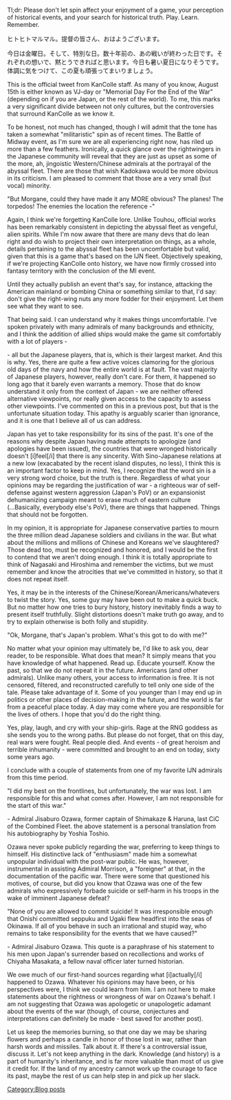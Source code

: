 Tl;dr: Please don't let spin affect your enjoyment of a game, your perception of historical events, and your search for historical truth. Play. Learn. Remember.

ヒトヒトマルマル。提督の皆さん、おはようございます。

今日は金曜日。そして、特別な日。数十年前の、あの戦いが終わった日です。それぞれの想いで、黙とうできればと思います。今日も暑い夏日になりそうです。体調に気をつけて、この夏も頑張ってまいりましょう。

This is the official tweet from KanColle staff. As many of you know, August 15th is either known as VJ-day or "Memorial Day For the End of the War" (depending on if you are Japan, or the rest of the world). To me, this marks a very significant divide between not only cultures, but the controversies that surround KanColle as we know it.

To be honest, not much has changed, though I will admit that the tone has taken a somewhat "militaristic" spin as of recent times. The Battle of Midway event, as I'm sure we are all experiencing right now, has riled up more than a few feathers. Ironically, a quick glance over the rightwingers in the Japanese community will reveal that they are just as upset as some of the more, ah, jingoistic Western/Chinese admirals at the portrayal of the abyssal fleet. There are those that wish Kadokawa would be more obvious in its criticism. I am pleased to comment that those are a very small (but vocal) minority.

"But Morgane, could they have made it any MORE obvious? The planes! The torpedos! The enemies the location the reference -"

Again, I think we're forgetting KanColle lore. Unlike Touhou, official works has been remarkably consistent in depicting the abyssal fleet as vengeful, alien spirits. While I'm now aware that there are many devs that do lean right and do wish to project their own interpretation on things, as a whole, details pertaining to the abyssal fleet has been uncomfortable but valid, given that this is a game that's based on the IJN fleet. Objectively speaking, if we're projecting KanColle onto history, we have now firmly crossed into fantasy territory with the conclusion of the MI event.

Until they actually publish an event that's say, for instance, attacking the American mainland or bombing China or something similar to that, I'd say: don't give the right-wing nuts any more fodder for their enjoyment. Let them see what they want to see.

That being said. I can understand why it makes things uncomfortable. I've spoken privately with many admirals of many backgrounds and ethnicity, and I think the addition of allied ships would make the game sit comfortably with a lot of players -

- all but the Japanese players, that is, which is their largest market. And this is why. Yes, there are quite a few active voices clamoring for the glorious old days of the navy and how the entire world is at fault. The vast majority of Japanese players, however, really don't care. For them, it happened so long ago that it barely even warrants a memory. Those that do know understand it only from the context of Japan - we are neither offered alternative viewpoints, nor really given access to the capacity to assess other viewpoints. I've commented on this in a previous post, but that is the unfortunate situation today. This apathy is arguably scarier than ignorance, and it is one that I believe all of us can address.

Japan has yet to take responsibility for its sins of the past. <span style="font-size:14px;">It's one of the reasons why despite Japan having made attempts to apologize (and apologies have been issued), the countries that were wronged historically doesn't [i]feel[/i] that there is any sincerity. With Sino-Japanese relations at a new low (exacabated by the recent island disputes, no less), I think this is an important factor to keep in mind. </span><span style="font-size:14px;">Yes, I recognize that the word sin is a very strong word choice, but the truth is there. Regardless of what your opinions may be regarding the justification of war - a righteous war of self-defense against western aggression (Japan's PoV) or an expansionist dehumanizing campaign meant to erase much of eastern culture (...Basically, everybody else's PoV), there are things that happened. Things that should not be forgotten.</span>

In my opinion, it is appropriate for Japanese conservative parties to mourn the three million dead Japanese soldiers and civilians in the war. But what about the millions and millions of Chinese and Koreans we've slaughtered? Those dead too, must be recognized and honored, and I would be the first to contend that we aren't doing enough. I think it is totally appropriate to think of Nagasaki and Hiroshima and remember the victims, but we must remember and know the atrocities that we've committed in history, so that it does not repeat itself.

Yes, it may be in the interests of the Chinese/Korean/Americans/whatevers to twist the story. Yes, some guy may have been out to make a quick buck. But no matter how one tries to bury history, history inevitably finds a way to present itself truthfully. Slight distortions doesn't make truth go away, and to try to explain otherwise is both folly and stupidity.

"Ok, Morgane, that's Japan's problem. What's this got to do with me?"

No matter what your opinion may ultimately be, I'd like to ask you, dear reader, to be responsible. What does that mean? It simply means that you have knowledge of what happened. Read up. Educate yourself. Know the past, so that we do not repeat it in the future. Americans (and other admirals). Unlike many others, your access to information is free. It is not censored, filtered, and reconstructed carefully to tell only one side of the tale. Please take advantage of it. Some of you younger than I may end up in politics or other places of decision-making in the future, and the world is far from a peaceful place today. A day may come where you are responsible for the lives of others. I hope that you'd do the right thing.

Yes, play, laugh, and cry with your ship-girls. Rage at the RNG goddess as she sends you to the wrong paths. But please do not forget, that on this day, real wars were fought. Real people died. And events - of great heroism and terrible inhumanity - were committed and brought to an end on today, sixty some years ago.

I conclude with a couple of statements from one of my favorite IJN admirals from this time period.

"I did my best on the frontlines, but unfortunately, the war was lost. I am responsible for this and what comes after. However, I am not responsible for the start of this war."

- Admiral Jisaburo Ozawa, former captain of Shimakaze & Haruna, last CiC of the Combined Fleet. the above statement is a personal translation from his autobiography by Yoshia Toshio.

Ozawa never spoke publicly regarding the war, preferring to keep things to himself. His distinctive lack of "enthusiasm" made him a somewhat unpopular individual with the post-war public. He was, however, instrumental in assisting Admiral Morrison, a "foreigner" at that, in the documentation of the pacific war. There were some that questioned his motives, of course, but did you know that Ozawa was one of the few admirals who expressively forbade suicide or self-harm in his troops in the wake of imminent Japanese defeat?

"None of you are allowed to commit suicide! It was irresponsible enough that Onishi committed seppuku and Ugaki flew headfirst into the seas of Okinawa. If all of you behave in such an irrational and stupid way, who remains to take responsibility for the events that we have caused?"

- Admiral Jisaburo Ozawa. This quote is a paraphrase of his statement to his men upon Japan's surrender based on recollections and works of Chiyaha Masakata, a fellow naval officer later turned historian.

We owe much of our first-hand sources regarding what [i]actually[/i] happened to Ozawa. Whatever his opinions may have been, or his perspectives were, I think we could learn from him. I am not here to make statements about the rightness or wrongness of war on Ozawa's behalf. I am not suggesting that Ozawa was apologetic or unapologetic adamant about the events of the war (though, of course, conjectures and interpretations can definitely be made - best saved for another post).

Let us keep the memories burning, so that one day we may be sharing flowers and perhaps a candle in honor of those lost in war, rather than harsh words and missiles. Talk about it. If there's a controversial issue, discuss it. Let's not keep anything in the dark. Knowledge (and history) is a part of humanity's inheritance, and is far more valuable than most of us give it credit for. If the land of my ancestry cannot work up the courage to face its past, maybe the rest of us can help step in and pick up her slack.
[[Category:Blog posts]]